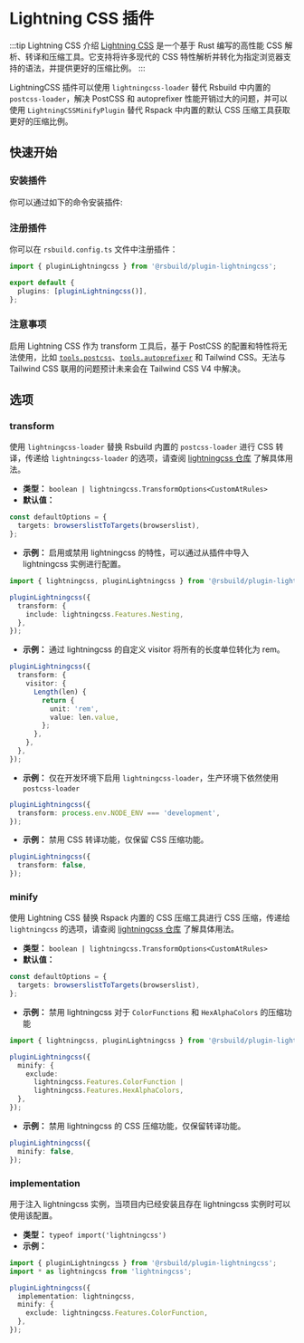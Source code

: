 # Lightning CSS 插件


<SourceCode href="https://github.com/web-infra-dev/rsbuild/tree/main/packages/plugin-lightningcss" />

:::tip Lightning CSS 介绍
[Lightning CSS](https://lightningcss.dev) 是一个基于 Rust 编写的高性能 CSS 解析、转译和压缩工具。它支持将许多现代的 CSS 特性解析并转化为指定浏览器支持的语法，并提供更好的压缩比例。
:::

LightningCSS 插件可以使用 `lightningcss-loader` 替代 Rsbuild 中内置的 `postcss-loader`，解决 PostCSS 和 autoprefixer 性能开销过大的问题，并可以使用 `LightningCSSMinifyPlugin` 替代 Rspack 中内置的默认 CSS 压缩工具获取更好的压缩比例。

## 快速开始

### 安装插件

你可以通过如下的命令安装插件:


<PackageManagerTabs command="add @rsbuild/plugin-lightningcss -D" />

### 注册插件

你可以在 `rsbuild.config.ts` 文件中注册插件：

```ts title="rsbuild.config.ts"
import { pluginLightningcss } from '@rsbuild/plugin-lightningcss';

export default {
  plugins: [pluginLightningcss()],
};
```

### 注意事项

启用 Lightning CSS 作为 transform 工具后，基于 PostCSS 的配置和特性将无法使用，比如 [`tools.postcss`](../../config/tools/postcss)、[`tools.autoprefixer`](../../config/tools/autoprefixer) 和 Tailwind CSS。无法与 Tailwind CSS 联用的问题预计未来会在 Tailwind CSS V4 中解决。

## 选项

### transform

使用 `lightningcss-loader` 替换 Rsbuild 内置的 `postcss-loader` 进行 CSS 转译，传递给 `lightningcss-loader` 的选项，请查阅 [lightningcss 仓库](https://github.com/parcel-bundler/lightningcss/blob/master/node/index.d.ts) 了解具体用法。

- **类型：** `boolean | lightningcss.TransformOptions<CustomAtRules>`
- **默认值：**

```ts
const defaultOptions = {
  targets: browserslistToTargets(browserslist),
};
```

- **示例：** 启用或禁用 lightningcss 的特性，可以通过从插件中导入 lightningcss 实例进行配置。

```ts
import { lightningcss, pluginLightningcss } from '@rsbuild/plugin-lightningcss';

pluginLightningcss({
  transform: {
    include: lightningcss.Features.Nesting,
  },
});
```

- **示例：** 通过 lightningcss 的自定义 visitor 将所有的长度单位转化为 rem。

```ts
pluginLightningcss({
  transform: {
    visitor: {
      Length(len) {
        return {
          unit: 'rem',
          value: len.value,
        };
      },
    },
  },
});
```

- **示例：** 仅在开发环境下启用 `lightningcss-loader`，生产环境下依然使用 `postcss-loader`

```ts
pluginLightningcss({
  transform: process.env.NODE_ENV === 'development',
});
```

- **示例：** 禁用 CSS 转译功能，仅保留 CSS 压缩功能。

```ts
pluginLightningcss({
  transform: false,
});
```

### minify

使用 Lightning CSS 替换 Rspack 内置的 CSS 压缩工具进行 CSS 压缩，传递给 `lightningcss` 的选项，请查阅 [lightningcss 仓库](https://github.com/parcel-bundler/lightningcss/blob/master/node/index.d.ts) 了解具体用法。

- **类型：** `boolean | lightningcss.TransformOptions<CustomAtRules>`
- **默认值：**

```ts
const defaultOptions = {
  targets: browserslistToTargets(browserslist),
};
```

- **示例：** 禁用 lightningcss 对于 `ColorFunctions` 和 `HexAlphaColors` 的压缩功能

```ts
import { lightningcss, pluginLightningcss } from '@rsbuild/plugin-lightningcss';

pluginLightningcss({
  minify: {
    exclude:
      lightningcss.Features.ColorFunction |
      lightningcss.Features.HexAlphaColors,
  },
});
```

- **示例：** 禁用 lightningcss 的 CSS 压缩功能，仅保留转译功能。

```ts
pluginLightningcss({
  minify: false,
});
```

### implementation

用于注入 lightningcss 实例，当项目内已经安装且存在 lightningcss 实例时可以使用该配置。

- **类型：** `typeof import('lightningcss')`
- **示例：**

```ts
import { pluginLightningcss } from '@rsbuild/plugin-lightningcss';
import * as lightningcss from 'lightningcss';

pluginLightningcss({
  implementation: lightningcss,
  minify: {
    exclude: lightningcss.Features.ColorFunction,
  },
});
```
